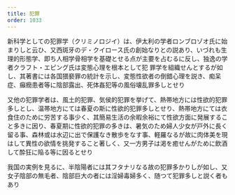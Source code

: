 ```yaml
---
title: 犯罪
order: 1033
---
```




新科学としての犯罪学（クリミノロジイ）は、伊太利の学者ロンブロゾオ氏に始まりしと云ひ、又西斑牙のデ・クイロース氏の創始なりとの説あり、いづれも生理的形態学、即ち人相学骨相学を基礎とせる点が主要を占むるに反し、独逸の学者クラフト・エピング氏は変態心理を根本として犯
罪学を組織せんとするが如し、其著書には各国猥褻罪の統計を示し、変態性欲者の倒錯心理を説き、痴呆症、癲癇患者等に陰部露出、死体姦犯等の風俗壊乱罪多しとせり


又他の犯罪学者は、風土的犯罪、気侯的犯罪を挙げて、熱帯地方には性欲的犯罪多しとし、温帯地方にては春夏の斯に性欲的犯罪多しとせり、熱帯地方にては衣食住のために労苦する事少く、其簡易生活の余暇余裕にて性欲方面に発展すること多きに因り、春夏期に性欲的犯罪の多きは、暑気のため婦人少女が戸外に長く留る事、森林或は水辺に出で保護なき散歩をなす事、軽羅なるが故に肉体美を現はして異性の欲情を挑発すること著しく、又一方男子は渇を癒せんがために飲酒して酔狂に陥る等に因るとせり

我国の実例を見るに、半陰陽者には其フタナリなる故の犯罪多かりしが如し、又女子陰部の無毛者、陰部巨大の者には淫婦毒婦多く、随つて犯罪多しと説く者もあり
